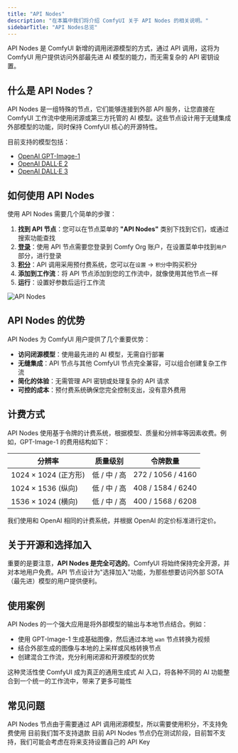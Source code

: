```yaml
---
title: "API Nodes"
description: "在本篇中我们将介绍 ComfyUI 关于 API Nodes 的相关说明。"
sidebarTitle: "API Nodes总览"
---
```


API Nodes 是 ComfyUI 新增的调用闭源模型的方式，通过 API 调用，这将为 ComfyUI 用户提供访问外部最先进 AI 模型的能力，而无需复杂的 API 密钥设置。

## 什么是 API Nodes？

API Nodes 是一组特殊的节点，它们能够连接到外部 API 服务，让您直接在 ComfyUI 工作流中使用闭源或第三方托管的 AI 模型。这些节点设计用于无缝集成外部模型的功能，同时保持 ComfyUI 核心的开源特性。

目前支持的模型包括：
- [OpenAI GPT-Image-1](/zh-CN/tutorials/api-nodes/openai/gpt-image-1)
- [OpenAI DALL·E 2](/zh-CN/tutorials/api-nodes/openai/dall-e-2)
- [OpenAI DALL·E 3](/zh-CN/tutorials/api-nodes/openai/dall-e-3)

## 如何使用 API Nodes

使用 API Nodes 需要几个简单的步骤：

1. **找到 API 节点**：您可以在节点菜单的 **"API Nodes"** 类别下找到它们，或通过搜索功能查找
2. **[登录](/zh-CN/interface/user)**：使用 API 节点需要您登录到 Comfy Org 账户，在设置菜单中找到`用户`部分，进行登录
3. **[积分](/zh-CN/interface/credits)**：API 调用采用预付费系统，您可以在`设置` → `积分`中购买积分
4. **添加到工作流**：将 API 节点添加到您的工作流中，就像使用其他节点一样
5. **运行**：设置好参数后运行工作流

![API Nodes](/images/tutorial/api_nodes/sidebar.jpg)

## API Nodes 的优势

API Nodes 为 ComfyUI 用户提供了几个重要优势：

- **访问闭源模型**：使用最先进的 AI 模型，无需自行部署
- **无缝集成**：API 节点与其他 ComfyUI 节点完全兼容，可以组合创建复杂工作流
- **简化的体验**：无需管理 API 密钥或处理复杂的 API 请求
- **可控的成本**：预付费系统确保您完全控制支出，没有意外费用

## 计费方式

API Nodes 使用基于令牌的计费系统，根据模型、质量和分辨率等因素收费。例如，GPT-Image-1 的费用结构如下：

| 分辨率 | 质量级别 | 令牌数量 |
| --- | --- | --- |
| 1024 × 1024 (正方形) | 低 / 中 / 高 | 272 / 1056 / 4160 |
| 1024 × 1536 (纵向) | 低 / 中 / 高 | 408 / 1584 / 6240 |
| 1536 × 1024 (横向) | 低 / 中 / 高 | 400 / 1568 / 6208 |

我们使用和 OpenAI 相同的计费系统，并根据 OpenAI 的定价标准进行定价。

## 关于开源和选择加入

重要的是要注意，**API Nodes 是完全可选的**。ComfyUI 将始终保持完全开源，并对本地用户免费。API 节点设计为"选择加入"功能，为那些想要访问外部 SOTA（最先进）模型的用户提供便利。

## 使用案例

API Nodes 的一个强大应用是将外部模型的输出与本地节点结合。例如：

- 使用 GPT-Image-1 生成基础图像，然后通过本地 `wan` 节点转换为视频
- 结合外部生成的图像与本地的上采样或风格转换节点
- 创建混合工作流，充分利用闭源和开源模型的优势

这种灵活性使 ComfyUI 成为真正的通用生成式 AI 入口，将各种不同的 AI 功能整合到一个统一的工作流中，带来了更多可能性

## 常见问题

<AccordionGroup>
  <Accordion title="API Nodes 节点可以免费使用吗？">
    API Nodes 节点由于需要通过 API 调用闭源模型，所以需要使用积分，不支持免费使用
  </Accordion>

  <Accordion title="API Nodes 节点可以免费使用吗？">
  目前我们暂不支持退款
  </Accordion>

<Accordion title="支持使用自己的 API Key 吗？">
  目前 API Nodes 节点仍在测试阶段，目前暂不支持，我们可能会考虑在将来支持设置自己的 API Key
  </Accordion>

</AccordionGroup>